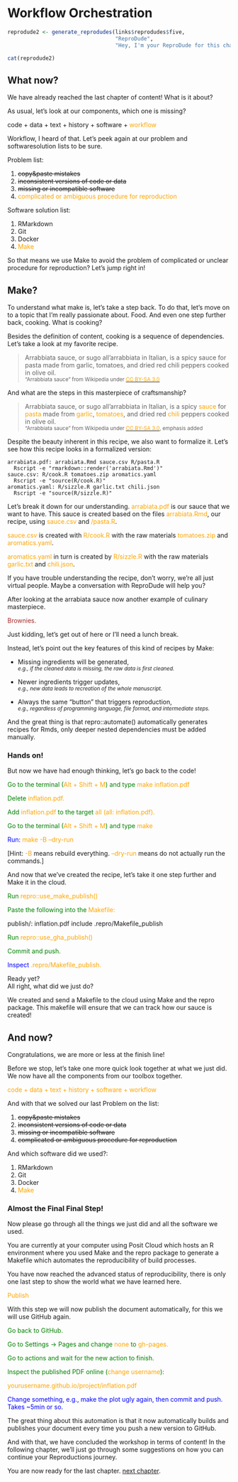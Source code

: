 # Workflow Orchestration {-}

```r
reprodude2 <- generate_reprodudes(links$reprodudes$five,
                                  "ReproDude",
                                  "Hey, I'm your ReproDude for this chapter. If you have any questions click on me and we can talk!")

cat(reprodude2)

```


## What now? {-}

We have already reached the last chapter of content!
What is it about?

As usual, let's look at our components, which one is missing?

code + data + text + history + software + <span style="color:orange">workflow</span>

Workflow, I heard of that. 
Let's peek again at our problem and softwaresolution lists to be sure.

Problem list:

1. ~~copy&paste mistakes~~
2. ~~inconsistent versions of code or data~~
3. ~~missing or incompatible software~~
4. <span style="color:orange">complicated or ambiguous procedure for reproduction</span>

Software solution list:

1. RMarkdown
2. Git
3. Docker
4. <span style="color:orange">Make</span>

So that means we use Make to avoid the problem of complicated or unclear procedure for reproduction?
Let's jump right in!

## Make? {-}

To understand what make is, let's take a step back. 
To do that, let's move on to a topic that I'm really passionate about. 
Food. And even one step further back, cooking.
What is cooking?

Besides the definition of content, cooking is a sequence of dependencies. 
Let's take a look at my favorite recipe.

>Arrabbiata sauce, or sugo all'arrabbiata in Italian, is a spicy sauce for pasta made from garlic, tomatoes, and dried red chili peppers cooked in olive oil.  
<small>"Arrabbiata sauce" from Wikipedia under [<span style="color:orange">CC BY-SA 3.0</span>](https://en.wikipedia.org/wiki/Wikipedia:Text_of_the_Creative_Commons_Attribution-ShareAlike_3.0_Unported_License)</small>

And what are the steps in this masterpiece of craftsmanship?

>Arrabbiata sauce, or sugo all'arrabbiata in Italian, is a spicy <span style="color:orange">sauce</span> for <span style="color:orange">pasta</span> made from <span style="color:orange">garlic</span>, <span style="color:orange">tomatoes</span>, and dried red <span style="color:orange">chili</span> peppers cooked in olive oil.  
<small>"Arrabbiata sauce" from Wikipedia under [<span style="color:orange">CC BY-SA 3.0</span>](https://en.wikipedia.org/wiki/Wikipedia:Text_of_the_Creative_Commons_Attribution-ShareAlike_3.0_Unported_License), emphasis added</small>

Despite the beauty inherent in this recipe, we also want to formalize it. 
Let's see how this recipe looks in a formalized version:
<!--Python part wieder einfügen?-->
```
arrabiata.pdf: arrabiata.Rmd sauce.csv R/pasta.R 
  Rscript -e "rmarkdown::render('arrabiata.Rmd')"
sauce.csv: R/cook.R tomatoes.zip aromatics.yaml
  Rscript -e "source(R/cook.R)"
aromatics.yaml: R/sizzle.R garlic.txt chili.json
  Rscript -e "source(R/sizzle.R)"
```
Let's break it down for our understanding. <span style="color:orange">arrabiata.pdf</span> is our sauce that we want to have.
This sauce is created based on the files <span style="color:orange">arrabiata.Rmd</span>, our recipe, using <span style="color:orange">sauce.csv</span> and <span style="color:orange">/pasta.R</span>.

<span style="color:orange">sauce.csv</span> is created with <span style="color:orange">R/cook.R</span> with the raw materials <span style="color:orange">tomatoes.zip</span> and <span style="color:orange">aromatics.yaml</span>.

<span style="color:orange">aromatics.yaml</span> in turn is created by <span style="color:orange">R/sizzle.R</span> with the raw materials <span style="color:orange">garlic.txt</span> and <span style="color:orange">chili.json</span>.

If you have trouble understanding the recipe, don't worry, we're all just virtual people. 
Maybe a conversation with ReproDude will help you?

After looking at the arrabiata sauce now another example of culinary masterpiece.

<span style="color:brown">Brownies.</span>

Just kidding, let's get out of here or I'll need a lunch break.

Instead, let's point out the key features of this kind of recipes by Make:

- Missing ingredients will be generated,  
  <small>*e.g., if the cleaned data is missing, the raw data is first cleaned.*</small>

- Newer ingredients trigger updates,  
  <small>*e.g., new data leads to recreation of the whole manuscript.*</small>

- Always the same "button" that triggers reproduction,  
  <small>*e.g., regardless of programming language, file format, and intermediate steps.*</small>

And the great thing is that repro::automate() automatically generates recipes for Rmds, only deeper nested dependencies must be added manually.

### Hands on! {-}

But now we have had enough thinking, let's go back to the code!

<span style="color:green">Go to the terminal (<span style="color:orange">Alt + Shift + M</span>) and type <span style="color:orange">make inflation.pdf</span></span>

<span style="color:green">Delete <span style="color:orange">inflation.pdf.</span></span>

<span style="color:green">Add <span style="color:orange">inflation.pdf</span> to the target <span style="color:orange">all (all: inflation.pdf).</span></span>

<span style="color:green">Go to the terminal (<span style="color:orange">Alt + Shift + M</span>) and type <span style="color:orange">make</span></span>

<span style="color:blue">Run: <span style="color:orange">make -B --dry-run</span></span>

[Hint: <span style="color:orange">-B</span> means rebuild everything. <span style="color:orange">--dry-run</span> means do not actually run the commands.</span>]

And now that we've created the recipe, let's take it one step further and Make it in the cloud.

<span style="color:green">Run <span style="color:orange">repro::use_make_publish()</span></span>

<span style="color:green">Paste the following into the <span style="color:orange">Makefile:</span></span>

publish/: inflation.pdf
include .repro/Makefile_publish

<span style="color:green">Run <span style="color:orange">repro::use_gha_publish()</span></span>

<span style="color:green">Commit and push.</span>

<span style="color:blue">Inspect <span style="color:orange">.repro/Makefile_publish.</span></span>

Ready yet?  
All right, what did we just do?

We created and send a Makefile to the cloud using Make and the repro package.
This makefile will ensure that we can track how our sauce is created!

## And now? {-}

Congratulations, we are more or less at the finish line!

Before we stop, let's take one more quick look together at what we just did.
We now have all the components from our toolbox together.

<span style="color:orange">code + data + text + history + software + workflow</span>

And with that we solved our last Problem on the list:

1. ~~copy&paste mistakes~~
2. ~~inconsistent versions of code or data~~
3. ~~missing or incompatible software~~
4. ~~complicated or ambiguous procedure for reproduction~~

And which software did we used?:

1. RMarkdown
2. Git
3. Docker
4. <span style="color:orange">Make</span>

### Almost the Final Final Step! {-}

Now please go through all the things we just did and all the software we used.

You are currently at your computer using Posit Cloud which hosts an R environment where you used Make and the repro package to generate a Makefile which automates the reproducibility of build processes.

You have now reached the advanced status of reproducibility, there is only one last step to show the world what we have learned here.

<span style="color:orange">Publish</span>

With this step we will now publish the document automatically, for this we will use GitHub again.

<span style="color:green">Go back to GitHub.</span>

<span style="color:green">Go to Settings → Pages and change <span style="color:orange">none</span> to <span style="color:orange">gh-pages.</span></span>

<span style="color:green">Go to actions and wait for the new action to finish.</span>

<span style="color:green">Inspect the published PDF online (<span style="color:orange">change username</span>):</span>

<span style="color:orange">yourusername.github.io/project/inflation.pdf</span>

<span style="color:blue">Change something, e.g., make the plot ugly again, then commit and push. Takes ~5min or so.</span>

The great thing about this automation is that it now automatically builds and publishes your document every time you push a new version to GitHub.

And with that, we have concluded the workshop in terms of content!
In the following chapter, we'll just go through some suggestions on how you can continue your Reproductions journey.

You are now ready for the last chapter. [next chapter](./before-you-go.html).
